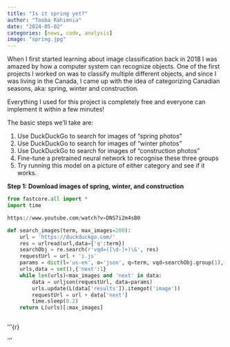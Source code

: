 ```yaml
---
title: "Is it spring yet?"
author: "Tooba Rahimnia"
date: "2024-05-02"
categories: [news, code, analysis]
image: "spring.jpg"
---
```


When I first started learning about image classification back in 2018 I was amazed by how a computer system can recognize objects. One of the first projects I worked on was to classify multiple different objects, and since I was living in the Canada, I came up with the idea of categorizing Canadian seasons, aka: spring, winter and construction.

Everything I used for this project is completely free and everyone can implement it within a few minutes!

The basic steps we'll take are:

1.  Use DuckDuckGo to search for images of "spring photos"
2.  Use DuckDuckGo to search for images of "winter photos"
3.  Use DuckDuckGo to search for images of "construction photos"
4.  Fine-tune a pretrained neural network to recognise these three groups
5.  Try running this model on a picture of either category and see if it works.

**Step 1: Download images of spring, winter, and construction**

``` python
from fastcore.all import *
import time

https://www.youtube.com/watch?v=DNS7i2m4sB0 

def search_images(term, max_images=200):
    url = 'https://duckduckgo.com/'
    res = urlread(url,data={'q':term})
    searchObj = re.search(r'vqd=([\d-]+)\&', res)
    requestUrl = url + 'i.js'
    params = dict(l='us-en', o='json', q=term, vqd=searchObj.group(1), f=',,,', p='1', v7exp='a')    
    urls,data = set(),{'next':1}
    while len(urls)<max_images and 'next' in data:
        data = urljson(requestUrl, data=params)
        urls.update(L(data['results']).itemgot('image'))
        requestUrl = url + data['next']
        time.sleep(0.2)
    return L(urls)[:max_images]
```

```1
```

'''{r}

'''
